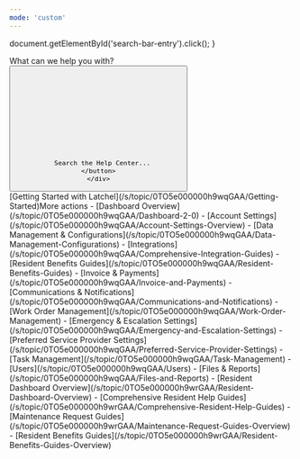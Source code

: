 ```yaml
---
mode: 'custom'
---
```


  document.getElementById('search-bar-entry').click();
}

<div className="relative w-full flex items-center justify-center" style={{ height: '20rem', overflow: 'hidden'}}>
  <div className="absolute inset-0 bg-primary dark:bg-primary-light" style={{opacity: 0.05 }}></div>
  <div style={{ position: 'absolute', textAlign: 'center', padding: '0 1rem' }}>
    <div
      className="text-gray-900 dark:text-gray-200"
      style={{
       fontWeight: '600',
       fontSize: '28px',
       margin: '0',
      }}
    >
      What can we help you with?
    </div>
    <div className="flex items-center justify-center">
    <button
      type="button"
      className="hidden w-full lg:flex items-center text-sm leading-6 rounded-lg py-1.5 pl-2.5 pr-3 shadow-sm text-gray-400 dark:text-white/50 bg-background-light dark:bg-background-dark dark:brightness-[1.1] dark:ring-1 dark:hover:brightness-[1.25] ring-1 ring-gray-400/20 hover:ring-gray-600/25 dark:ring-gray-600/30 dark:hover:ring-gray-500/30 focus:outline-primary"
      id="home-search-entry"
      style={{
        marginTop: '2rem',
        maxWidth: '28rem',
      }}
      onClick={openSearch}
    >
      <svg
        className="h-4 w-4 ml-1.5 mr-3 flex-none bg-gray-500 hover:bg-gray-600 dark:bg-white/50 dark:hover:bg-white/70"
        style={{
         maskImage:
           'url("https://mintlify.b-cdn.net/v6.5.1/solid/magnifying-glass.svg")',
         maskRepeat: 'no-repeat',
         maskPosition: 'center center',
        }}
      />

      Search the Help Center...
    </button>
    </div>
  </div>
</div>

<div
  style={{marginTop: '2rem', marginBottom: '8rem', maxWidth: '70rem', marginLeft: 'auto',
   marginRight: 'auto', paddingLeft: '1.25rem',
   paddingRight: '1.25rem' }}
>

<Card title="Property Manager Help Categories" icon="house-building" iconType="duotone" href="/s/topic/0TO5e000000h9wqGAA/property-manager-guides">
   [Getting Started with Latchel](/s/topic/0TO5e000000h9wqGAA/Getting-Started)More actions
  - [Dashboard Overview](/s/topic/0TO5e000000h9wqGAA/Dashboard-2-0)
  - [Account Settings](/s/topic/0TO5e000000h9wqGAA/Account-Settings-Overview)
  - [Data Management & Configurations](/s/topic/0TO5e000000h9wqGAA/Data-Management-Configurations)
  - [Integrations](/s/topic/0TO5e000000h9wqGAA/Comprehensive-Integration-Guides)
  - [Resident Benefits Guides](/s/topic/0TO5e000000h9wqGAA/Resident-Benefits-Guides)
  - [Invoice & Payments](/s/topic/0TO5e000000h9wqGAA/Invoice-and-Payments)
  - [Communications & Notifications](/s/topic/0TO5e000000h9wqGAA/Communications-and-Notifications)
  - [Work Order Management](/s/topic/0TO5e000000h9wqGAA/Work-Order-Management)
  - [Emergency & Escalation Settings](/s/topic/0TO5e000000h9wqGAA/Emergency-and-Escalation-Settings)
  - [Preferred Service Provider Settings](/s/topic/0TO5e000000h9wqGAA/Preferred-Service-Provider-Settings)
  - [Task Management](/s/topic/0TO5e000000h9wqGAA/Task-Management)
  - [Users](/s/topic/0TO5e000000h9wqGAA/Users)
  - [Files & Reports](/s/topic/0TO5e000000h9wqGAA/Files-and-Reports)
</Card>

<Card title="Resident Help Categories" icon="hand-holding-heart" iconType="duotone" href="/s/topic/0TO5e000000h9wrGAA/resident-help-guides">
  - [Resident Dashboard Overview](/s/topic/0TO5e000000h9wrGAA/Resident-Dashboard-Overview)
  - [Comprehensive Resident Help Guides](/s/topic/0TO5e000000h9wrGAA/Comprehensive-Resident-Help-Guides)
  - [Maintenance Request Guides](/s/topic/0TO5e000000h9wrGAA/Maintenance-Request-Guides-Overview)
  - [Resident Benefits Guides](/s/topic/0TO5e000000h9wrGAA/Resident-Benefits-Guides-Overview)
</Card>

<Card title="Service Provider Articles" icon="screwdriver-wrench" iconType="duotone" href="/s/topic/0TO5e000000h9wpGAA/service-provider-help-guides">

</Card>